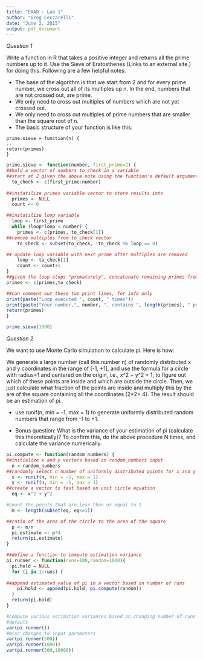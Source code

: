 ```yaml
---
title: "EAAD - Lab 1"
author: "Greg Ceccarelli"
date: "June 2, 2015"
output: pdf_document
---
```


*Question 1*

Write a function in R that takes a positive integer and returns all the prime numbers up to it. Use the Sieve of Eratosthenes (Links to an external site.) for doing this. Following are a few helpful notes.

* The base of the algorithm is that we start from 2 and for every prime number, we cross out all of its multiples up n. In the end, numbers that are not crossed out, are prime.
* We only need to cross out multiples of numbers which are not yet crossed out.
* We only need to cross out multiples of prime numbers that are smaller than the square root of  n.
* The basic structure of your function is like this:  

```
prime.sieve = function(n) { 
... 
return(primes) 
}
```

```r
prime.sieve <- function(number, first_prime=2) {
##hold a vector of numbers to check in a variable  
##start at 2 given the above note using the function's default argument
  to_check <- c(first_prime:number) 
  
##initatilize primes variable vector to store results into  
  primes <- NULL
  count <- 0

##initatilize loop variable  
  loop <- first_prime
  while (loop*loop < number) {
    primes <- c(primes, to_check[1])
##remove multiples from to_check vector
    to_check <- subset(to_check, !to_check %% loop == 0)

## update loop variable with next prime after multiples are removed
    loop <- to_check[1]
    count <- count+1
}
##given the loop stops "prematurely", concatenate remaining primes from to_check vector with primes storage vector 
primes <- c(primes,to_check)

##can comment out these two print lines, for info only
print(paste("Loop executed ", count, " times"))
print(paste("Your number,", number, ", contains ", length(primes), " primes up to it and they are:"))
return(primes)
}

prime.sieve(1000)

```

*Question 2*

We want to use Monte Carlo simulation to calculate pi. Here is how:

We generate a large number (call this number n) of randomly distributed x and y coordinates in the range of [-1, +1], and use the formula for a circle with radius=1 and centered on the origin, i.e., x^2 + y^2 = 1, to figure out which of these points are inside and which are outside the circle. Then, we just calculate what fraction of the points are inside and multiply this by the are of the square containing all the coordinates (2*2= 4). The result should be an estimation of pi. 

*  use runif(n, min = -1, max = 1) to generate uniformly distributed random numbers that range from -1 to +1.

* Bonus question: What is the variance of your estimation of pi (calculate this theoretically)? To confirm this, do the above procedure N times, and calculate the variance numerically.

```r
pi.compute <- function(random_numbers) {
##initialize x and y vectors based on random_numbers input
  n <-random_numbers
##randomly select n number of uniformly distributed points for x and y based on function input
  x <- runif(n, min = -1, max = 1) 
  y <- runif(n, min = -1, max = 1)
##create a vector to test based on unit circle equation
  eq <- x^2 + y^2

#count the points that are less than or equal to 1
  m <- length(subset(eq, eq<=1))

##ratio of the area of the circle to the area of the square  
  p <- m/n
  pi.estimate <- p*4
  return(pi.estimate)
}

##define a function to compute estimation variance
pi.runner <- function(runs=100,random=1000){
  pi.hold = NULL
  for (i in 1:runs) {
    
##append estimated value of pi in a vector based on number of runs
    pi.hold <- append(pi.hold, pi.compute(random))
  }
  return(pi.hold)
}

#compute various estimation variances based on changing number of runs and random numbers selected
#default
var(pi.runner())
#misc changes to input parameters
var(pi.runner(500))
var(pi.runner(1000))
var(pi.runner(500,10000))

```

